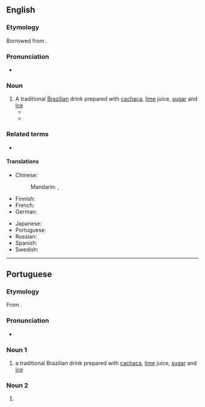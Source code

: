 {{also|Caipirinha}}
==English==
{{wikipedia}}

===Etymology===
Borrowed from {{bor|en|pt|caipirinha}}.

===Pronunciation===
* {{IPA|/ˌkaɪ.pɪˈɹiː.njə/|lang=en}}

===Noun===
{{en-noun}}

# A traditional [[Brazilian]] drink prepared with [[cachaça]], [[lime]] juice, [[sugar]] and [[ice]]
#* {{quote-journal|date=September 20, 2007|author=Eric Wilson|title=Blame It on Rio and Gisele|work=New York Times|url=http://www.nytimes.com/2007/09/20/fashion/shows/20ROW.html
|passage=They thought of, I don’t know, monkeys and '''caipirinhas''' and samba.”}}
#* {{quote-video||date=Aug 7 2016|{{w|John Oliver}}|{{w|Last Week Tonight with John Oliver}}|3|20|episode=Journalism|network=HBO||Oh, no! Oh, no! Aunt Hoda got into the '''caipirinha''' supply. Everybody, watch yourself, she gets grabby.}}

===Related terms===
* {{l|en|caipiroska}}

====Translations====
{{trans-top|a traditional Brazilian drink}}
* Chinese:
*: Mandarin: {{t|cmn|凱匹林納雞尾酒|sc=Hani}}, {{t|cmn|凯匹林纳鸡尾酒|tr=kǎipǐlínnà jīwěijiǔ|sc=Hani}}
* Finnish: {{t|fi|caipirinha}}
* French: {{t+|fr|caïpirinha|f}}
* German: {{t+|de|Caipirinha|m}}
{{trans-mid}}
* Japanese: {{t-needed|ja}}
* Portuguese: {{t+|pt|caipirinha|f}}
* Russian: {{t+|ru|кайпири́нья|f}}
* Spanish: {{t|es|caipiriña|f}}
* Swedish: {{t|sv|caipirinha}}
{{trans-bottom}}

----

==Portuguese==

===Etymology===
From {{af|pt|caipira|t1=hillbilly|-inho|alt2=-inha}}.

===Pronunciation===
* {{IPA|/kaj.pi.ˈɾi.ɲɐ/|lang=pt}}

===Noun 1===
{{pt-noun|f}}

# a traditional Brazilian drink prepared with [[cachaça]], [[lime]] juice, [[sugar]] and [[ice]]

===Noun 2===
{{pt-noun|m-f}}

# {{diminutive of|caipira|lang=pt}}